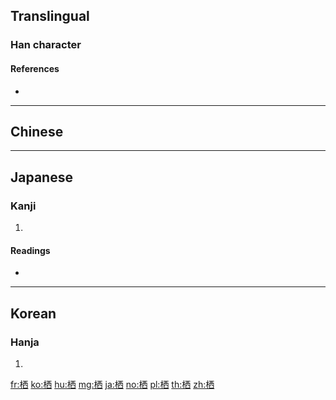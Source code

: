 {{also|棲}}
==Translingual==

===Han character===
{{Han char|rn=75|rad=木|as=06|sn=10|four=41960|canj=DMCW|ids=⿰[[木]][[西]]}}

====References====
* {{Han ref|kx=0522.030|dkj=14693|dj=0910.110|hdz=21196.030|uh=6816|ud=26646|bh=D1E1|bd=53729}}

----

==Chinese==
{{zh-see|棲}}

----

==Japanese==

===Kanji===
{{ja-kanji|grade=|rs=木06}}

# {{defn|lang=ja|sort=木06}}

====Readings====
* {{ja-readings|on=[[せい]] (sei)|kun=[[すむ]] (sumu)}}

----

==Korean==

===Hanja===
{{ko-hanja|hangeul=서|eumhun=|rv=seo|mr=sŏ|y=se}}

# {{defn|lang=ko|sort=木06}}

[[fr:栖]]
[[ko:栖]]
[[hu:栖]]
[[mg:栖]]
[[ja:栖]]
[[no:栖]]
[[pl:栖]]
[[th:栖]]
[[zh:栖]]